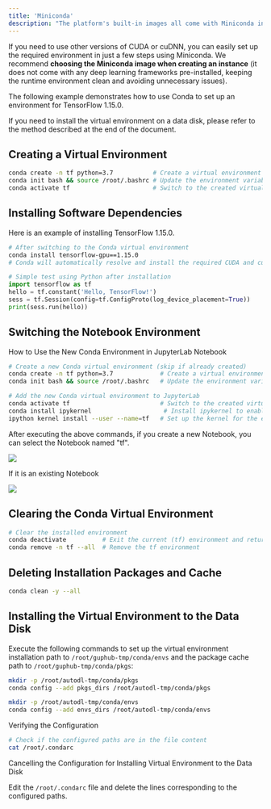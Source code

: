 ```yaml
---
title: 'Miniconda'
description: "The platform's built-in images all come with Miniconda installed, and the installation path is /root/miniconda3/."
---
```

If you need to use other versions of CUDA or cuDNN, you can easily set up the required environment in just a few steps using Miniconda. We recommend **choosing the Miniconda image when creating an instance** (it does not come with any deep learning frameworks pre-installed, keeping the runtime environment clean and avoiding unnecessary issues).

The following example demonstrates how to use Conda to set up an environment for TensorFlow 1.15.0.

<Tip>
If you need to install the virtual environment on a data disk, please refer to the method described at the end of the document.
</Tip>

## Creating a Virtual Environment

```bash bash
conda create -n tf python=3.7           # Create a virtual environment named "tf"
conda init bash && source /root/.bashrc # Update the environment variables in bashrc
conda activate tf                       # Switch to the created virtual environment "tf"
```
## Installing Software Dependencies

Here is an example of installing TensorFlow 1.15.0.

```bash bash
# After switching to the Conda virtual environment
conda install tensorflow-gpu==1.15.0
# Conda will automatically resolve and install the required CUDA and cuDNN versions for TensorFlow 1.15.0
```

```python python
# Simple test using Python after installation
import tensorflow as tf
hello = tf.constant('Hello, TensorFlow!')
sess = tf.Session(config=tf.ConfigProto(log_device_placement=True))
print(sess.run(hello))
```
## Switching the Notebook Environment

How to Use the New Conda Environment in JupyterLab Notebook

```bash bash
# Create a new Conda virtual environment (skip if already created)
conda create -n tf python=3.7             # Create a virtual environment named "tf"
conda init bash && source /root/.bashrc   # Update the environment variables in bashrc

# Add the new Conda virtual environment to JupyterLab
conda activate tf                         # Switch to the created virtual environment "tf"
conda install ipykernel                    # Install ipykernel to enable kernel integration
ipython kernel install --user --name=tf   # Set up the kernel for the environment, with "tf" as the kernel name

```

After executing the above commands, if you create a new Notebook, you can select the Notebook named "tf".

![](/images/env-miniconda-notebook-tr.png)

If it is an existing Notebook

![](/images/env-miniconda-notebook-tr-2.png)

## Clearing the Conda Virtual Environment

```bash bash
# Clear the installed environment
conda deactivate          # Exit the current (tf) environment and return to the base environment
conda remove -n tf --all  # Remove the tf environment
```
## Deleting Installation Packages and Cache

```bash bash
conda clean -y --all
```
## Installing the Virtual Environment to the Data Disk

Execute the following commands to set up the virtual environment installation path to `/root/guphub-tmp/conda/envs` and the package cache path to `/root/guphub-tmp/conda/pkgs`:

```bash bash
mkdir -p /root/autodl-tmp/conda/pkgs
conda config --add pkgs_dirs /root/autodl-tmp/conda/pkgs

mkdir -p /root/autodl-tmp/conda/envs
conda config --add envs_dirs /root/autodl-tmp/conda/envs
```
Verifying the Configuration

```bash bash
# Check if the configured paths are in the file content
cat /root/.condarc

```

Cancelling the Configuration for Installing Virtual Environment to the Data Disk

Edit the `/root/.condarc` file and delete the lines corresponding to the configured paths.
